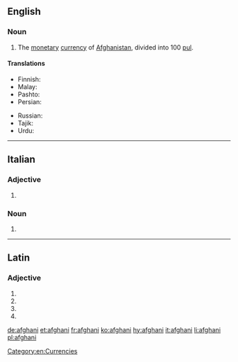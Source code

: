 {{also|Afghani}}
==English==

===Noun===
{{wikipedia|Afghan afghani}}
{{en-noun}}

# The [[monetary]] [[currency]] of [[Afghanistan]], divided into 100 [[pul]].

====Translations====
{{trans-top|national currency of Afghanistan}}
* Finnish: {{t+|fi|afgaani}}
* Malay: {{t|ms|afghani}}
* Pashto: {{t|ps|فغانۍ|sc=ps-Arab}}
* Persian: {{t+|fa|افغانی|tr=afğâni}}
{{trans-mid}}
* Russian: {{t+|ru|афга́ни|m}}
* Tajik: {{t|tg|афғонӣ|tr=afğonī|sc=Cyrl}}
* Urdu: {{t|ur|افغانی|tr=afġānī}}
{{trans-bottom}}

[[Category:en:Currencies]]

----

==Italian==

===Adjective===
{{head|it|adjective form|g=m}}

# {{plural of|afghano|lang=it}}

===Noun===
{{head|it|noun plural form|g=m}}

# {{plural of|afghano|lang=it}}

----

==Latin==

===Adjective===
{{la-adj-form|afghanī}}

# {{inflection of|afghanus||nom|m|p|lang=la}}
# {{inflection of|afghanus||gen|m|s|lang=la}}
# {{inflection of|afghanus||gen|n|s|lang=la}}
# {{inflection of|afghanus||voc|m|p|lang=la}}

[[de:afghani]]
[[et:afghani]]
[[fr:afghani]]
[[ko:afghani]]
[[hy:afghani]]
[[it:afghani]]
[[li:afghani]]
[[pl:afghani]]